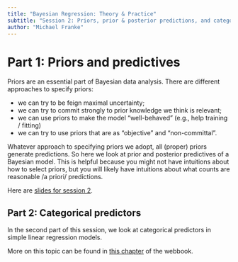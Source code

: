 ```yaml
---
title: "Bayesian Regression: Theory & Practice"
subtitle: "Session 2: Priors, prior & posterior predictions, and categorical predictors"
author: "Michael Franke"
---
```


# Part 1: Priors and predictives

Priors are an essential part of Bayesian data analysis.
There are different approaches to specify priors:

- we can try to be feign maximal uncertainty;
- we can try to commit strongly to prior knowledge we think is relevant;
- we can use priors to make the model "well-behaved" (e.g., help training / fitting)
- we can try to use priors that are as "objective" and "non-committal".

Whatever approach to specifying priors we adopt, all (proper) priors generate predictions.
So here we look at prior and posterior predictives of a Bayesian model.
This is helpful because you might not have intuitions about how to select priors, but you will likely have intuitions about what counts are reasonable /a priori/ predictions.

Here are [slides for session 2](slides/02-slides.pdf).

## Part 2: Categorical predictors

In the second part of this session, we look at categorical predictors in simple linear regression models.

More on this topic can be found in [this chapter](https://michael-franke.github.io/intro-data-analysis/Chap-04-03-predictors.html) of the webbook.

